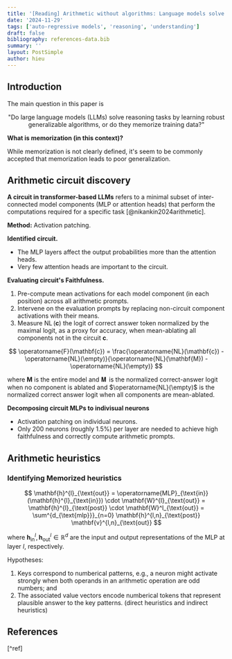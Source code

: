```yaml
---
title: '[Reading] Arithmetic without algorithms: Language models solve math with a bag of heuristics'
date: '2024-11-29'
tags: ['auto-regressive models', 'reasoning', 'understanding']
draft: false
bibliography: references-data.bib
summary: ''
layout: PostSimple
author: hieu
---
```


## Introduction

The main question in this paper is

<center>
  "Do large language models (LLMs) solve reasoning tasks by learning robust generalizable
  algorithms, or do they memorize training data?"
</center>

**What is memorization (in this context)?**

While memorization is not clearly defined, it's seem to be commonly accepted that memorization leads to poor generalization.

## Arithmetic circuit discovery

**A circuit in transformer-based LLMs** refers to a minimal subset of inter-connected model components (MLP or attention heads) that perform the computations required for a specific task [@nikankin2024arithmetic].

**Method:** Activation patching.

**Identified circuit.**

- The MLP layers affect the output probabilities more than the attention heads.
- Very few attention heads are important to the circuit.

**Evaluating circuit's Faithfulness.**

1. Pre-compute mean activations for each model component (in each position) across all arithmetic prompts.
2. Intervene on the evaluation prompts by replacing non-circuit component activations with their means.
3. Measure $\operatorname{NL}(\mathbf{c})$ the logit of correct answer token normalized by the maximal logit, as a proxy for accuracy, when mean-ablating all components not in the circuit $\mathbf{c}$.

$$
\operatorname{F}(\mathbf{c}) = \frac{\operatorname{NL}(\mathbf{c}) - \operatorname{NL}(\empty)}{\operatorname{NL}(\mathbf{M}) - \operatorname{NL}(\empty)}
$$

where $\mathbf{M}$ is the entire model and $\operatorname{\mathbf{M}}$ is the normalized correct-answer logit when no component is ablated and $\operatorname{NL}(\empty)$ is the normalized correct answer logit when all components are mean-ablated.

**Decomposing circuit MLPs to indivisual neurons**

- Activation patching on individual neurons.
- Only 200 neurons (roughly 1.5%) per layer are needed to achieve high faithfulness and correctly compute arithmetic prompts.

## Arithmetic heuristics

### Identifying Memorized heuristics

$$
\mathbf{h}^{l}_{\text{out}} = \operatorname{MLP}_{\text{in}} (\mathbf{h}^{l}_{\text{in}}) \cdot \mathbf{W}^{l}_{\text{out}}
= \mathbf{h}^{l}_{\text{post}} \cdot \mathbf{W}^l_{\text{out}}
= \sum^{d_{\text{mlp}}}_{n=0} \mathbf{h}^{l,n}_{\text{post}} \mathbf{v}^{l,n}_{\text{out}}
$$

where $\mathbf{h}^{l}_{\text{in}}, \mathbf{h}^{l}_{\text{out}} \in \mathbb{R}^{d}$ are the input and output representations of the MLP at layer $l$, respectively.

Hypotheses:

1. Keys correspond to numberical patterns, e.g., a neuron might activate strongly when both operands in an arithmetic operation are odd numbers; and
2. The associated value vectors encode numberical tokens that represent plausible answer to the key patterns. (direct heuristics and indirect heuristics)

## References

[^ref]
